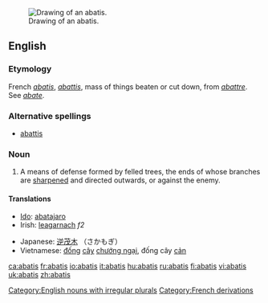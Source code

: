 {{wikisource1911Enc|Abatis}}{{wikipedia}}
[[Image:Abatis (PSF).png|thumb|right|Drawing of an abatis.]]
==English==

===Etymology===

French ''[[#French|abatis]]'', ''[[abattis#French|abattis]]'', mass of things beaten or cut down, from ''[[abattre]]''. See ''[[abate]]''.

===Alternative spellings===
* [[abattis]]

===Noun===
{{en-noun|pl=abatis|pl2=abatises}}

# A means of defense formed by felled trees, the ends of whose branches are [[sharpened]] and directed outwards, or against the enemy.

====Translations====
{{trans-top|means of defense}}
* [[Ido]]: [[abatajaro]]
* Irish: [[leagarnach]] ''f2''
{{trans-mid}}
*Japanese: [[逆茂木]] （さかもぎ）
* Vietnamese: [[đống]] [[cây]] [[chướng ngại]], đống cây [[cản]]
{{trans-bottom}}

[[Category:English nouns with irregular plurals]]
[[Category:French derivations]]

[[ca:abatis]]
[[fr:abatis]]
[[io:abatis]]
[[it:abatis]]
[[hu:abatis]]
[[ru:abatis]]
[[fi:abatis]]
[[vi:abatis]]
[[uk:abatis]]
[[zh:abatis]]